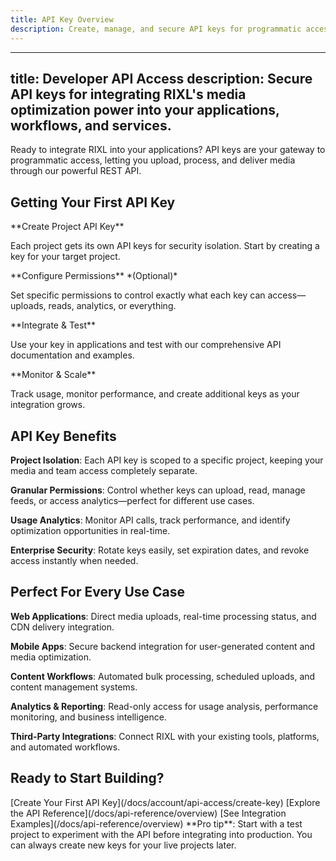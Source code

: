 ```yaml
---
title: API Key Overview
description: Create, manage, and secure API keys for programmatic access to your projects.
---
```




---
title: Developer API Access
description: Secure API keys for integrating RIXL's media optimization power into your applications, workflows, and services.
---


Ready to integrate RIXL into your applications? API keys are your gateway to programmatic access, letting you upload, process, and deliver media through our powerful REST API.

## Getting Your First API Key

<Steps>
  <Step>
  **Create Project API Key**
  
  Each project gets its own API keys for security isolation. Start by creating a key for your target project.
  </Step>

  <Step>
  **Configure Permissions** *(Optional)*
  
  Set specific permissions to control exactly what each key can access—uploads, reads, analytics, or everything.
  </Step>

  <Step>
  **Integrate & Test**
  
  Use your key in applications and test with our comprehensive API documentation and examples.
  </Step>
  
  <Step>
  **Monitor & Scale**
  
  Track usage, monitor performance, and create additional keys as your integration grows.
  </Step>
</Steps>

## API Key Benefits

**Project Isolation**: Each API key is scoped to a specific project, keeping your media and team access completely separate.

**Granular Permissions**: Control whether keys can upload, read, manage feeds, or access analytics—perfect for different use cases.

**Usage Analytics**: Monitor API calls, track performance, and identify optimization opportunities in real-time.

**Enterprise Security**: Rotate keys easily, set expiration dates, and revoke access instantly when needed.

## Perfect For Every Use Case

**Web Applications**: Direct media uploads, real-time processing status, and CDN delivery integration.

**Mobile Apps**: Secure backend integration for user-generated content and media optimization.

**Content Workflows**: Automated bulk processing, scheduled uploads, and content management systems.

**Analytics & Reporting**: Read-only access for usage analysis, performance monitoring, and business intelligence.

**Third-Party Integrations**: Connect RIXL with your existing tools, platforms, and automated workflows.

## Ready to Start Building?

<Steps>
  <Step>
  [Create Your First API Key](/docs/account/api-access/create-key)
  </Step>
  
  <Step>
  [Explore the API Reference](/docs/api-reference/overview)
  </Step>
  
  <Step>
  [See Integration Examples](/docs/api-reference/overview)
  </Step>
</Steps>

<Callout type="tip">
**Pro tip**: Start with a test project to experiment with the API before integrating into production. You can always create new keys for your live projects later.
</Callout>
